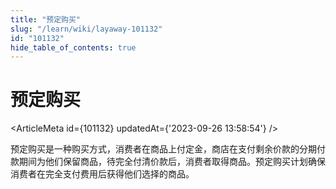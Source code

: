 ```yaml
---
title: "预定购买"
slug: "/learn/wiki/layaway-101132"
id: "101132"
hide_table_of_contents: true
---
```



# 预定购买

<ArticleMeta id={101132} updatedAt={'2023-09-26 13:58:54'} />
<div className='border-solid border-b border-t-0 my-4 border-[var(--ifm-color-gray-300)]' />

预定购买是一种购买方式，消费者在商品上付定金，商店在支付剩余价款的分期付款期间为他们保留商品，待完全付清价款后，消费者取得商品。预定购买计划确保消费者在完全支付费用后获得他们选择的商品。
